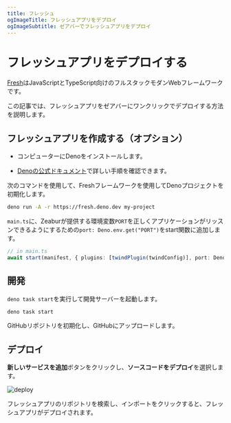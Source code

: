 ```yaml
---
title: フレッシュ
ogImageTitle: フレッシュアプリをデプロイ
ogImageSubtitle: ゼアバーでフレッシュアプリをデプロイ
---
```


# フレッシュアプリをデプロイする

[Fresh](https://fresh.deno.dev/)はJavaScriptとTypeScript向けのフルスタックモダンWebフレームワークです。

この記事では、フレッシュアプリをゼアバーにワンクリックでデプロイする方法を説明します。

## フレッシュアプリを作成する（オプション）

- コンピューターにDenoをインストールします。

- [Denoの公式ドキュメント](https://deno.land/manual/getting_started/installation)で詳しい手順を確認できます。

次のコマンドを使用して、Freshフレームワークを使用してDenoプロジェクトを初期化します。

```bash
deno run -A -r https://fresh.deno.dev my-project
```

`main.ts`に、Zeaburが提供する環境変数`PORT`を正しくアプリケーションがリッスンできるようにするための`port: Deno.env.get("PORT")`をstart関数に追加します。

```typescript
// in main.ts
await start(manifest, { plugins: [twindPlugin(twindConfig)], port: Deno.env.get("PORT")}, );
```

## 開発

`deno task start`を実行して開発サーバーを起動します。

```bash
deno task start
```

GitHubリポジトリを初期化し、GitHubにアップロードします。

## デプロイ

**新しいサービスを追加**ボタンをクリックし、**ソースコードをデプロイ**を選択します。

![deploy](/deploy/common/select-service.en-US.png)

フレッシュアプリのリポジトリを検索し、インポートをクリックすると、フレッシュアプリがデプロイされます。